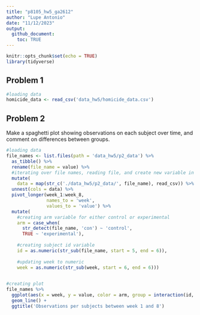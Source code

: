 ```yaml
---
title: "p8105_hw5_ga2612"
author: "Lupe Antonio"
date: "11/12/2023"
output: 
  github_document:
    toc: TRUE
---
```


```r
knitr::opts_chunk$set(echo = TRUE)
library(tidyverse)
```

## Problem 1

```r
#loading data
homicide_data <- read_csv('data_hw5/homicide_data.csv')
```







## Problem 2


Make a spaghetti plot showing observations on each subject over time, and comment on differences between groups.



```r
#loading data
file_names <- list.files(path = 'data_hw5/p2_data') %>%
  as_tibble() %>%
  rename(file_name = value) %>%
  #iterating over file names, reading file, and create new variable in df
  mutate(
    data = map(str_c('./data_hw5/p2_data/', file_name), read_csv)) %>%
  unnest(cols = data) %>%
  pivot_longer(week_1:week_8,
               names_to = 'week',
               values_to = 'value') %>%
  mutate(
    #creating arm variable for either control or experimental
    arm = case_when(
      str_detect(file_name, 'con') ~ 'control',
      TRUE ~ 'experimental'),
    
    #creating subject id variable
    id = as.numeric(str_sub(file_name, start = 5, end = 6)),
    
    #updating week to numeric
    week = as.numeric(str_sub(week, start = 6, end = 6)))
  
```


```r
#creating plot
file_names %>%
  ggplot(aes(x = week, y = value, color = arm, group = interaction(id, arm))) +
  geom_line() +
  ggtitle('Observations per subjects between week 1 and 8')
```


